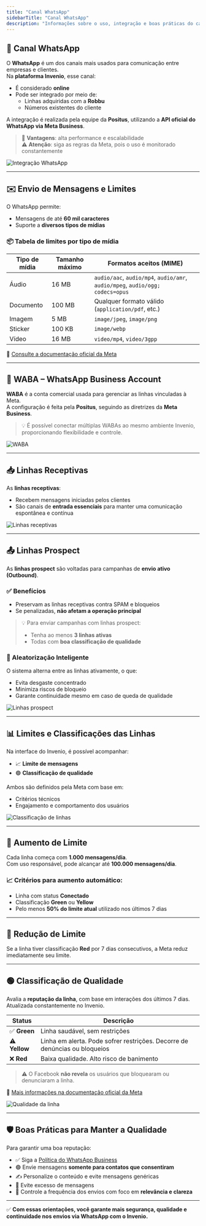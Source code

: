 ```yaml
---
title: "Canal WhatsApp"
sidebarTitle: "Canal WhatsApp"
description: "Informações sobre o uso, integração e boas práticas do canal WhatsApp no Invenio."
---
```


## 📲 Canal WhatsApp

O **WhatsApp** é um dos canais mais usados para comunicação entre empresas e clientes.  
Na **plataforma Invenio**, esse canal:

- É considerado **online**
- Pode ser integrado por meio de:
  - Linhas adquiridas com a **Robbu**
  - Números existentes do cliente

A integração é realizada pela equipe da **Positus**, utilizando a **API oficial do WhatsApp via Meta Business**.

> 🚀 **Vantagens**: alta performance e escalabilidade  
> ⚠️ **Atenção**: siga as regras da Meta, pois o uso é monitorado constantemente

![Integração WhatsApp](https://exemplo.com/imagem1.png)

---

## ✉️ Envio de Mensagens e Limites

O WhatsApp permite:

- Mensagens de até **60 mil caracteres**
- Suporte a **diversos tipos de mídias**

### 📦 Tabela de limites por tipo de mídia

| Tipo de mídia | Tamanho máximo | Formatos aceitos (MIME)                              |
|---------------|----------------|-------------------------------------------------------|
| Áudio         | 16 MB          | `audio/aac`, `audio/mp4`, `audio/amr`, `audio/mpeg`, `audio/ogg; codecs=opus` |
| Documento     | 100 MB         | Qualquer formato válido (`application/pdf`, etc.)    |
| Imagem        | 5 MB           | `image/jpeg`, `image/png`                            |
| Sticker       | 100 KB         | `image/webp`                                         |
| Vídeo         | 16 MB          | `video/mp4`, `video/3gpp`                            |

🔗 [Consulte a documentação oficial da Meta](https://developers.facebook.com/docs/whatsapp/on-premises/reference/media)

---

## 🧾 WABA – WhatsApp Business Account

**WABA** é a conta comercial usada para gerenciar as linhas vinculadas à Meta.  
A configuração é feita pela **Positus**, seguindo as diretrizes da **Meta Business**.

> 💡 É possível conectar múltiplas WABAs ao mesmo ambiente Invenio, proporcionando flexibilidade e controle.

![WABA](https://exemplo.com/imagem2.png)

---

## 📥 Linhas Receptivas

As **linhas receptivas**:

- Recebem mensagens iniciadas pelos clientes
- São canais de **entrada essenciais** para manter uma comunicação espontânea e contínua

![Linhas receptivas](https://exemplo.com/imagem3.png)

---

## 📤 Linhas Prospect

As **linhas prospect** são voltadas para campanhas de **envio ativo (Outbound)**.

### ✅ Benefícios

- Preservam as linhas receptivas contra SPAM e bloqueios
- Se penalizadas, **não afetam a operação principal**

> 💡 Para enviar campanhas com linhas prospect:
> - Tenha ao menos **3 linhas ativas**
> - Todas com **boa classificação de qualidade**

### 🔀 Aleatorização Inteligente

O sistema alterna entre as linhas ativamente, o que:

- Evita desgaste concentrado
- Minimiza riscos de bloqueio
- Garante continuidade mesmo em caso de queda de qualidade

![Linhas prospect](https://exemplo.com/imagem4.png)

---

## 📊 Limites e Classificações das Linhas

Na interface do Invenio, é possível acompanhar:

- 📈 **Limite de mensagens**
- 🟢 **Classificação de qualidade**

Ambos são definidos pela Meta com base em:

- Critérios técnicos
- Engajamento e comportamento dos usuários

![Classificação de linhas](https://exemplo.com/imagem5.png)

---

## 🔼 Aumento de Limite

Cada linha começa com **1.000 mensagens/dia**.  
Com uso responsável, pode alcançar até **100.000 mensagens/dia**.

### 📈 Critérios para aumento automático:

- Linha com status **Conectado**
- Classificação **Green** ou **Yellow**
- Pelo menos **50% do limite atual** utilizado nos últimos 7 dias

---

## 🔽 Redução de Limite

Se a linha tiver classificação **Red** por 7 dias consecutivos, a Meta reduz imediatamente seu limite.

---

## 🟢 Classificação de Qualidade

Avalia a **reputação da linha**, com base em interações dos últimos 7 dias.  
Atualizada constantemente no Invenio.

| Status   | Descrição |
|----------|-----------|
| ✅ **Green** | Linha saudável, sem restrições |
| ⚠️ **Yellow** | Linha em alerta. Pode sofrer restrições. Decorre de denúncias ou bloqueios |
| ❌ **Red** | Baixa qualidade. Alto risco de banimento |

> ⚠️ O Facebook **não revela** os usuários que bloquearam ou denunciaram a linha.

🔗 [Mais informações na documentação oficial da Meta](https://www.facebook.com/business/help/896873687365001)

![Qualidade da linha](https://exemplo.com/imagem6.png)

---

## 🛡️ Boas Práticas para Manter a Qualidade

Para garantir uma boa reputação:

- ✅ Siga a [Política do WhatsApp Business](https://business.whatsapp.com/policy)
- 🟢 Envie mensagens **somente para contatos que consentiram**
- ✍️ Personalize o conteúdo e evite mensagens genéricas
- 🚫 Evite excesso de mensagens
- 📅 Controle a frequência dos envios com foco em **relevância e clareza**

---

✅ **Com essas orientações, você garante mais segurança, qualidade e continuidade nos envios via WhatsApp com o Invenio.**

